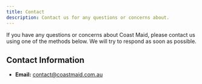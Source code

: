 ```yaml
---
title: Contact
description: Contact us for any questions or concerns about.
---
```


If you have any questions or concerns about Coast Maid, please contact us using one of the methods below. We will try to respond as soon as possible.

## Contact Information

-   **Email:** [contact@coastmaid.com.au](mailto:contact@coastmaid.com.au)
